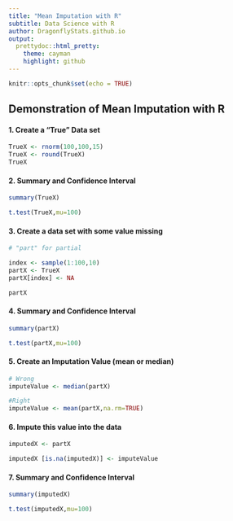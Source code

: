 ```yaml
---
title: "Mean Imputation with R"
subtitle: Data Science with R
author: DragonflyStats.github.io
output:
  prettydoc::html_pretty:
    theme: cayman
    highlight: github
---
```



```r
knitr::opts_chunk$set(echo = TRUE)
```



## Demonstration of Mean Imputation with R


#### 1. Create a "True" Data set ####
```r
TrueX <- rnorm(100,100,15)
TrueX <- round(TrueX)
TrueX
```


#### 2. Summary and Confidence Interval ####
```r
summary(TrueX)
```
```r
t.test(TrueX,mu=100)
```

#### 3. Create a data set with some value missing ####

```r
# "part" for partial

index <- sample(1:100,10)
partX <- TrueX 
partX[index] <- NA

partX
```

#### 4. Summary and Confidence Interval ####

```r
summary(partX)
```

```r
t.test(partX,mu=100)
```

#### 5. Create an Imputation Value (mean or median) ####

```r
# Wrong
imputeValue <- median(partX)
```

```r
#Right
imputeValue <- mean(partX,na.rm=TRUE)
```

#### 6. Impute this value into the data ####

```r
imputedX <- partX

imputedX [is.na(imputedX)] <- imputeValue
```

#### 7. Summary and Confidence Interval ####

```r
summary(imputedX)
```


```r
t.test(imputedX,mu=100)
```
